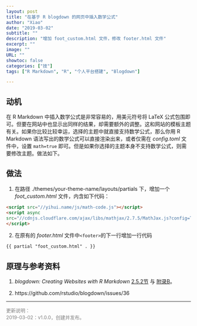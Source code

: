 ```yaml
---
layout: post
title: "在基于 R blogdown 的网页中插入数学公式"
author: "Xiao"
date: "2019-03-02"
subtitle: ""
description: "增加 foot_custom.html 文件，修改 footer.html 文件"
excerpt: ""
image: ""
URL: ""
showtoc: false
categories: ["技"]
tags: ["R Markdown", "R", "个人平台搭建", "Blogdown"]

---
```


## 动机

在 R Markdown 中插入数学公式是非常容易的，用美元符号将 LaTeX 公式包围即可。但要在网站中也显示出同样的结果，却需要额外的调整。这和网站的模板主题有关。如果你比较比较幸运，选择的主题中就直接支持数学公式，那么你用 R Markdown 语法写出的数学公式可以直接渲染出来，或者仅需在 *config.toml* 文件中，设置 `math=true` 即可。但是如果你选择的主题本身不支持数学公式，则需要修改主题。做法如下。

## 做法

1. 在路径 ./themes/your-theme-name/layouts/partials 下，增加一个 *foot_custom.html* 文件，内含如下代码：

```html
<script src="//yihui.name/js/math-code.js"></script>
<script async
src="//cdnjs.cloudflare.com/ajax/libs/mathjax/2.7.5/MathJax.js?config=TeX-MML-AM_CHTML">
</script>
```

2. 在原有的 *footer.html* 文件中`<footer>`的下一行增加一行代码

```html
{{ partial "foot_custom.html" . }}
```

## 原理与参考资料
  
1. *blogdown: Creating Websites with R Markdown* [2.5.2节](https://bookdown.org/yihui/blogdown/templates.html#how-to) 与 [附录B](https://bookdown.org/yihui/blogdown/website-basics.html)。

2. https://github.com/rstudio/blogdown/issues/36

-----------------------------------------------------------------------------------

<font color=#808080 size=2>
更新说明：  
2019-03-02：v1.0.0，创建并发布。  
</font>

